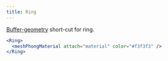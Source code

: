 ```yaml
---
title: Ring
---
```


[Buffer-geometry](https://threejs.org/docs/index.html#api/en/core/BufferGeometry) short-cut for ring.

```jsx
<Ring>
  <meshPhongMaterial attach="material" color="#f3f3f3" />
</Ring>
```

<StoryBookLink link="shapes--ring" />

<StoryBookEmbed id="shapes--ring" />
